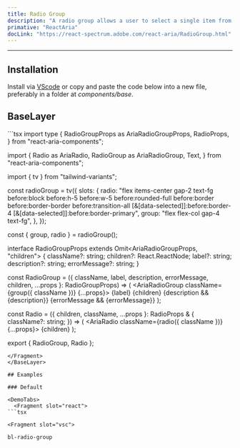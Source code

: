 ```yaml
---
title: Radio Group
description: "A radio group allows a user to select a single item from a list of mutually exclusive options."
primative: "ReactAria"
docLink: "https://react-spectrum.adobe.com/react-aria/RadioGroup.html"
---
```

---

<MdxExample>
  <RadioGroupExample client:load/>
</MdxExample>

## Installation

Install via [VScode](/docs/getting-started/vsc) or copy and paste the code below into a new file, preferably in a folder at _components/base_.

## BaseLayer

<BaseLayer>
<Fragment slot="contentSlot">
```tsx
import type {
  RadioGroupProps as AriaRadioGroupProps,
  RadioProps,
} from "react-aria-components";

import {
  Radio as AriaRadio,
  RadioGroup as AriaRadioGroup,
  Text,
} from "react-aria-components";

import { tv } from "tailwind-variants";

const radioGroup = tv({
  slots: {
    radio:
      "flex items-center gap-2 text-fg before:block before:h-5 before:w-5 before:rounded-full before:border before:border-border before:transition-all [&[data-selected]]:before:border-4 [&[data-selected]]:before:border-primary",
    group: "flex flex-col gap-4 text-fg",
  },
});

const { group, radio } = radioGroup();

interface RadioGroupProps extends Omit<AriaRadioGroupProps, "children"> {
  className?: string;
  children?: React.ReactNode;
  label?: string;
  description?: string;
  errorMessage?: string;
}

const RadioGroup = ({
  className,
  label,
  description,
  errorMessage,
  children,
  ...props
}: RadioGroupProps) => (
  <AriaRadioGroup className={group({ className })} {...props}>
    {label}
    {children}
    {description && <Text slot="description">{description}</Text>}
    {errorMessage && <Text slot="errorMessage">{errorMessage}</Text>}
  </AriaRadioGroup>
);

const Radio = ({
  children,
  className,
  ...props
}: RadioProps & {
  className?: string;
}) => (
  <AriaRadio className={radio({ className })} {...props}>
    {children}
  </AriaRadio>
);

export { RadioGroup, Radio };

```
</Fragment>
</BaseLayer>

## Examples

### Default 

<DemoTabs>
  <Fragment slot="react">
```tsx

```
  </Fragment>

    <Fragment slot="vsc">
```bash
bl-radio-group
```
  </Fragment>
</DemoTabs>


